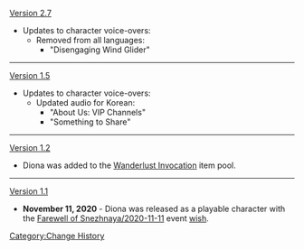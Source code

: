 [[Version 2.7]]
*Updates to character voice-overs:
**Removed from all languages:
***"Disengaging Wind Glider"
----
[[Version 1.5]]
*Updates to character voice-overs:
**Updated audio for Korean:
***"About Us: VIP Channels"
***"Something to Share"
----
[[Version 1.2]]
*Diona was added to the [[Wanderlust Invocation]] item pool.
----
[[Version 1.1]]
*'''November 11, 2020''' - Diona was released as a playable character with the [[Farewell of Snezhnaya/2020-11-11]] event [[wish]].
<noinclude>[[Category:Change History]]</noinclude>